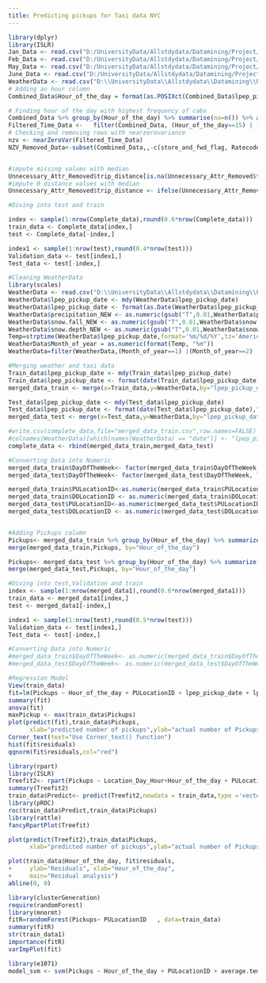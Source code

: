 ---
title: Predicting pickups for Taxi data NYC
---


```{r}
library(dplyr)
library(ISLR)
Jan_Data <- read.csv("D:/UniversityData/Allstdydata/Datamining/Project/data/green_tripdata_2017Jan.csv")
Feb_Data <- read.csv("D:/UniversityData/Allstdydata/Datamining/Project/data/green_tripdata_2017Feb.csv")
May_Data <- read.csv("D:/UniversityData/Allstdydata/Datamining/Project/data/green_tripdata_2017May.csv")
June_Data <- read.csv("D:/UniversityData/Allstdydata/Datamining/Project/data/green_tripdata_2017June.csv")
WeatherData <- read.csv("D:\\UniversityData\\Allstdydata\\Datamining\\Project\\WeatherData_nyc_centralpark.csv")
# Adding an hour column
Combined_Data$Hour_of_the_day = format(as.POSIXct(Combined_Data$lpep_pickup_time,format="%H:%M"),"%H")

# Finding hour of the day with highest frequency of cabs
Combined_Data %>% group_by(Hour_of_the_day) %>% summarise(no=n()) %>% arrange(desc(no))
Filtered_Time_Data <-   filter(Combined_Data, (Hour_of_the_day==15) | (Hour_of_the_day==18 ) | (Hour_of_the_day=='09') )
# Checking and removing rows with nearzerovariance
nzv <- nearZeroVar(Filtered_Time_Data)
NZV_Removed_Data<-subset(Combined_Data,,-c(store_and_fwd_flag, RatecodeID,fare_amount,mta_tax,tolls_amount,ehail_fee,improvement_surcharge, trip_type))


#impute missing values with median
Unnecessary_Attr_Removed$trip_distance[is.na(Unnecessary_Attr_Removed$trip_distance)] <- median(Unnecessary_Attr_Removed$trip_distance, na.rm = TRUE)
#impute 0 distance values with median
Unnecessary_Attr_Removed$trip_distance <- ifelse(Unnecessary_Attr_Removed$trip_distance == 0 & Unnecessary_Attr_Removed$PULocationID != Unnecessary_Attr_Removed$DOLocationID, median(Unnecessary_Attr_Removed$trip_distance), Unnecessary_Attr_Removed$trip_distance)

#Diving into test and train

index <- sample(1:nrow(Complete_data),round(0.6*nrow(Complete_data)))
train_data <- Complete_data[index,]
test <- Complete_data[-index,]

index1 <- sample(1:nrow(test),round(0.4*nrow(test)))
Validation_data <- test[index1,]
Test_data <- test[-index,]

#Cleaning WeatherData
library(scales)
WeatherData <- read.csv("D:\\UniversityData\\Allstdydata\\Datamining\\Project\\WeatherData_nyc_centralpark.csv")
WeatherData$lpep_pickup_date <- mdy(WeatherData$lpep_pickup_date)
WeatherData$lpep_pickup_date <- format(as.Date(WeatherData$lpep_pickup_date),"%m/%d/%Y")
WeatherData$precipitation_NEW <- as.numeric(gsub("T",0.01,WeatherData$precipitation))
WeatherData$snow.fall_NEW <- as.numeric(gsub("T",0.01,WeatherData$snow.fall))
WeatherData$snow.depth_NEW <- as.numeric(gsub("T",0.01,WeatherData$snow.depth))
Temp=strptime(WeatherData$lpep_pickup_date,format='%m/%d/%Y',tz='America/New_York')
WeatherData$Month_of_year = as.numeric(format(Temp, "%m"))
WeatherData=filter(WeatherData,(Month_of_year==1) |(Month_of_year==2) | (Month_of_year==5)| (Month_of_year==6))

#Merging weather and taxi data
Train_data$lpep_pickup_date <- mdy(Train_data$lpep_pickup_date)
Train_data$lpep_pickup_date <- format(date(Train_data$lpep_pickup_date),"%m/%d/%Y")
merged_data_train <- merge(x=Train_data,y=WeatherData,by="lpep_pickup_date")

Test_data$lpep_pickup_date <- mdy(Test_data$lpep_pickup_date)
Test_data$lpep_pickup_date <- format(date(Test_data$lpep_pickup_date),"%m/%d/%Y")
merged_data_test <- merge(x=Test_data,y=WeatherData,by="lpep_pickup_date")

#write.csv(complete_data,file="merged_data_train.csv",row.names=FALSE)   #saving into local address
#colnames(WeatherData)[which(names(WeatherData) == "date")] <- "lpep_pickup_date"   #changing col name
complete_data <- rbind(merged_data_train,merged_data_test)

#Converting Data into Numeric
merged_data_train$DayOfTheWeek<- factor(merged_data_train$DayOfTheWeek, levels = c("Mon", "Tues", "Wed","Thurs", "Fri", "Sat", "Sun"),ordered = TRUE)
merged_data_test$DayOfTheWeek<- factor(merged_data_test$DayOfTheWeek, levels = c("Mon", "Tues", "Wed","Thurs", "Fri", "Sat", "Sun"),ordered = TRUE)

merged_data_train$PULocationID<-as.numeric(merged_data_train$PULocationID)
merged_data_train$DOLocationID <- as.numeric(merged_data_train$DOLocationID)
merged_data_test$PULocationID<-as.numeric(merged_data_test$PULocationID)
merged_data_test$DOLocationID <- as.numeric(merged_data_test$DOLocationID)


#Adding Pickups column
Pickups<- merged_data_train %>% group_by(Hour_of_the_day) %>% summarize(Pickups=n()) 
merge(merged_data_train,Pickups, by="Hour_of_the_day")

Pickups<- merged_data_test %>% group_by(Hour_of_the_day) %>% summarize(Pickups=n()) 
merge(merged_data_test,Pickups, by="Hour_of_the_day")


```
```{r}
#Diving into test,Validation and train
index <- sample(1:nrow(merged_data1),round(0.6*nrow(merged_data1)))
train_data <- merged_data1[index,]
test <- merged_data1[-index,]

index1 <- sample(1:nrow(test),round(0.5*nrow(test)))
Validation_data <- test[index1,]
Test_data <- test[-index,]
```
```{r}
#Converting Data into Numeric
#merged_data_train$DayOfTheWeek<- as.numeric(merged_data_train$DayOfTheWeek, levels = c("Mon", "Tues", "Wed","Thurs", "Fri", "Sat", "Sun"),ordered = TRUE)
#merged_data_test$DayOfTheWeek<- as.numeric(merged_data_test$DayOfTheWeek, levels = c("Mon", "Tues", "Wed","Thurs", "Fri", "Sat", "Sun"),ordered = TRUE)
```
```{r}
#Regression Model
View(train_data)
fit=lm(Pickups ~ Hour_of_the_day + PULocationID + lpep_pickup_date + lpep_pickup_time  + average.temperature +precipitation_NEW +snow.fall_NEW ,data=train_data)
summary(fit)
anova(fit)
maxPickup <- max(train_data$Pickups)
plot(predict(fit),train_data$Pickups,
      xlab="predicted number of pickups",ylab="actual number of Pickups",col="Blue")
Corner_text(text="Use Corner_text() function")
hist(fit$residuals)
qqnorm(fit$residuals,col="red")

```
```{r}
library(rpart)
library(ISLR)
Treefit2<- rpart(Pickups ~ Location_Day_Hour+Hour_of_the_day + PULocationID + average.temperature +precipitation_NEW +snow.fall_NEW +DayOfTheWeek +Location_Hour ,train_data,method="anova")
summary(Treefit2)
train_data$Predict<- predict(Treefit2,newdata = train_data,type ='vector' )
library(pROC)
roc(train_data$Predict,train_data$Pickups)
library(rattle)
fancyRpartPlot(Treefit)

plot(predict(Treefit2),train_data$Pickups,
      xlab="predicted number of pickups",ylab="actual number of Pickups",col="Blue")

plot(train_data$Hour_of_the_day, fit$residuals, 
+     ylab="Residuals", xlab="Hour_of_the_day", 
+     main="Residual analysis") 
abline(0, 0) 
```
```{r}
library(clusterGeneration)
require(randomForest)
library(mnormt)
fitR=randomForest(Pickups~ PULocationID   , data=train_data)
summary(fitR)
str(train_data1)
importance(fitR)
varImpPlot(fit)
```
```{r}
library(e1071)
model_svm <- svm(Pickups ~ Hour_of_the_day + PULocationID + average.temperature +precipitation_NEW +snow.fall_NEW +DayOfTheWeek  ,train_data)
```

